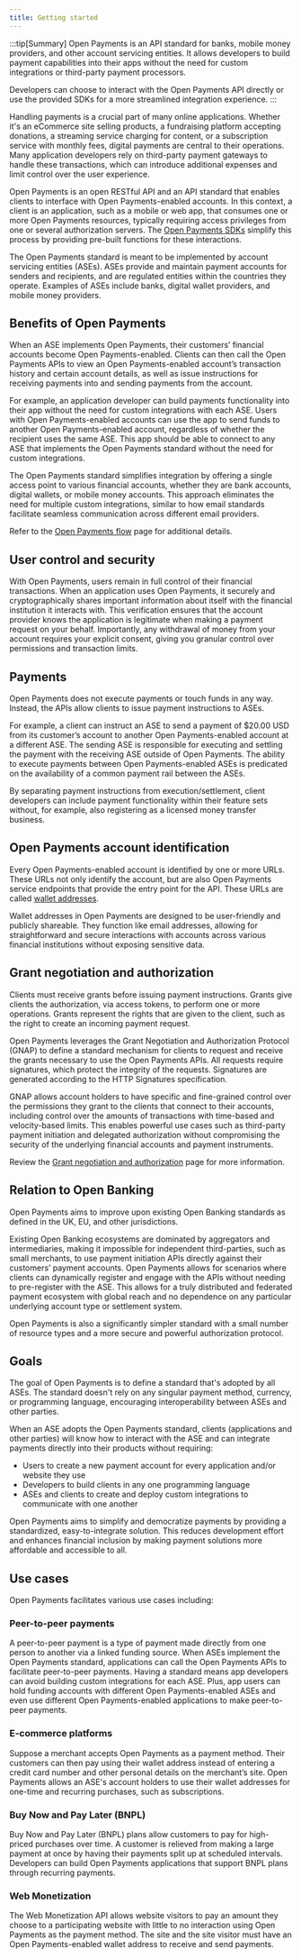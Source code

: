 ```yaml
---
title: Getting started
---
```



:::tip[Summary]
Open Payments is an API standard for banks, mobile money providers, and other account servicing entities. It allows developers to build payment capabilities into their apps without the need for custom integrations or third-party payment processors.

Developers can choose to interact with the Open Payments API directly or use the provided SDKs for a more streamlined integration experience.
:::

Handling payments is a crucial part of many online applications. Whether it's an eCommerce site selling products, a fundraising platform accepting donations, a streaming service charging for content, or a subscription service with monthly fees, digital payments are central to their operations. Many application developers rely on third-party payment gateways to handle these transactions, which can introduce additional expenses and limit control over the user experience.

Open Payments is an open RESTful API and an API standard that enables clients to interface with Open Payments-enabled accounts. In this context, a client is an application, such as a mobile or web app, that consumes one or more Open Payments resources, typically requiring access privileges from one or several authorization servers. The [Open Payments SDKs](/sdk/before-you-begin) simplify this process by providing pre-built functions for these interactions.

The Open Payments standard is meant to be implemented by account servicing entities (ASEs). ASEs provide and maintain payment accounts for senders and recipients, and are regulated entities within the countries they operate. Examples of ASEs include banks, digital wallet providers, and mobile money providers.

## Benefits of Open Payments

When an ASE implements Open Payments, their customers’ financial accounts become Open Payments-enabled. Clients can then call the Open Payments APIs to view an Open Payments-enabled account’s transaction history and certain account details, as well as issue instructions for receiving payments into and sending payments from the account.

For example, an application developer can build payments functionality into their app without the need for custom integrations with each ASE. Users with Open Payments-enabled accounts can use the app to send funds to another Open Payments-enabled account, regardless of whether the recipient uses the same ASE. This app should be able to connect to any ASE that implements the Open Payments standard without the need for custom integrations.

The Open Payments standard simplifies integration by offering a single access point to various financial accounts, whether they are bank accounts, digital wallets, or mobile money accounts. This approach eliminates the need for multiple custom integrations, similar to how email standards facilitate seamless communication across different email providers.

Refer to the [Open Payments flow](/concepts/op-flow) page for additional details.

## User control and security

With Open Payments, users remain in full control of their financial transactions. When an application uses Open Payments, it securely and cryptographically shares important information about itself with the financial institution it interacts with. This verification ensures that the account provider knows the application is legitimate when making a payment request on your behalf. Importantly, any withdrawal of money from your account requires your explicit consent, giving you granular control over permissions and transaction limits.

## Payments

Open Payments does not execute payments or touch funds in any way. Instead, the APIs allow clients to issue payment instructions to ASEs.

For example, a client can instruct an ASE to send a payment of $20.00 USD from its customer’s account to another Open Payments-enabled account at a different ASE. The sending ASE is responsible for executing and settling the payment with the receiving ASE outside of Open Payments. The ability to execute payments between Open Payments-enabled ASEs is predicated on the availability of a common payment rail between the ASEs.

By separating payment instructions from execution/settlement, client developers can include payment functionality within their feature sets without, for example, also registering as a licensed money transfer business.

## Open Payments account identification

Every Open Payments-enabled account is identified by one or more URLs. These URLs not only identify the account, but are also Open Payments service endpoints that provide the entry point for the API. These URLs are called [wallet addresses](/concepts/wallet-addresses).

Wallet addresses in Open Payments are designed to be user-friendly and publicly shareable. They function like email addresses, allowing for straightforward and secure interactions with accounts across various financial institutions without exposing sensitive data.

## Grant negotiation and authorization

Clients must receive grants before issuing payment instructions. Grants give clients the authorization, via access tokens, to perform one or more operations. Grants represent the rights that are given to the client, such as the right to create an incoming payment request.

Open Payments leverages the <LinkOut href='https://datatracker.ietf.org/doc/html/draft-ietf-gnap-core-protocol'>Grant Negotiation and Authorization Protocol (GNAP)</LinkOut> to define a standard mechanism for clients to request and receive the grants necessary to use the Open Payments APIs. All requests require signatures, which protect the integrity of the requests. Signatures are generated according to the <LinkOut href='https://datatracker.ietf.org/doc/draft-ietf-httpbis-message-signatures/'>HTTP Signatures specification</LinkOut>.

GNAP allows account holders to have specific and fine-grained control over the permissions they grant to the clients that connect to their accounts, including control over the amounts of transactions with time-based and velocity-based limits. This enables powerful use cases such as third-party payment initiation and delegated authorization without compromising the security of the underlying financial accounts and payment instruments.

Review the [Grant negotiation and authorization](/identity/grants) page for more information.

## Relation to Open Banking

Open Payments aims to improve upon existing Open Banking standards as defined in the UK, EU, and other jurisdictions.

Existing Open Banking ecosystems are dominated by aggregators and intermediaries, making it impossible for independent third-parties, such as small merchants, to use payment initiation APIs directly against their customers’ payment accounts. Open Payments allows for scenarios where clients can dynamically register and engage with the APIs without needing to pre-register with the ASE. This allows for a truly distributed and federated payment ecosystem with global reach and no dependence on any particular underlying account type or settlement system.

Open Payments is also a significantly simpler standard with a small number of resource types and a more secure and powerful authorization protocol.

## Goals

The goal of Open Payments is to define a standard that's adopted by all ASEs. The standard doesn't rely on any singular payment method, currency, or programming language, encouraging interoperability between ASEs and other parties.

When an ASE adopts the Open Payments standard, clients (applications and other parties) will know how to interact with the ASE and can integrate payments directly into their products without requiring:

- Users to create a new payment account for every application and/or website they use
- Developers to build clients in any one programming language
- ASEs and clients to create and deploy custom integrations to communicate with one another

Open Payments aims to simplify and democratize payments by providing a standardized, easy-to-integrate solution. This reduces development effort and enhances financial inclusion by making payment solutions more affordable and accessible to all.

## Use cases

Open Payments facilitates various use cases including:

### Peer-to-peer payments

A peer-to-peer payment is a type of payment made directly from one person to another via a linked funding source. When ASEs implement the Open Payments standard, applications can call the Open Payments APIs to facilitate peer-to-peer payments. Having a standard means app developers can avoid building custom integrations for each ASE. Plus, app users can hold funding accounts with different Open Payments-enabled ASEs and even use different Open Payments-enabled applications to make peer-to-peer payments.

### E-commerce platforms

Suppose a merchant accepts Open Payments as a payment method. Their customers can then pay using their wallet address instead of entering a credit card number and other personal details on the merchant’s site. Open Payments allows an ASE's account holders to use their wallet addresses for one-time and recurring purchases, such as subscriptions.

### Buy Now and Pay Later (BNPL)

Buy Now and Pay Later (BNPL) plans allow customers to pay for high-priced purchases over time. A customer is relieved from making a large payment at once by having their payments split up at scheduled intervals. Developers can build Open Payments applications that support BNPL plans through recurring payments.

### Web Monetization

The <LinkOut href='https://webmonetization.org'>Web Monetization API</LinkOut> allows website visitors to pay an amount they choose to a participating website with little to no interaction using Open Payments as the payment method. The site and the site visitor must have an Open Payments-enabled wallet address to receive and send payments.
